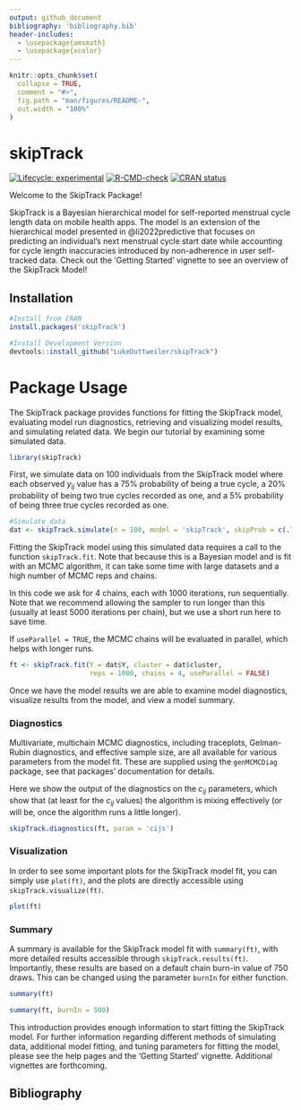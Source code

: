 ```yaml
---
output: github_document
bibliography: 'bibliography.bib'
header-includes: 
  - \usepackage{amsmath}
  - \usepackage{xcolor}
---
```


<!-- README.md is generated from README.Rmd. Please edit that file -->

```r
knitr::opts_chunk$set(
  collapse = TRUE,
  comment = "#>",
  fig.path = "man/figures/README-",
  out.width = "100%"
)
```

# skipTrack

<!-- badges: start -->
[![Lifecycle: experimental](https://img.shields.io/badge/lifecycle-experimental-orange.svg)](https://lifecycle.r-lib.org/articles/stages.html#experimental)
[![R-CMD-check](https://github.com/LukeDuttweiler/skipTrack/actions/workflows/R-CMD-check.yaml/badge.svg)](https://github.com/LukeDuttweiler/skipTrack/actions/workflows/R-CMD-check.yaml)
[![CRAN status](https://www.r-pkg.org/badges/version/skipTrack)](https://CRAN.R-project.org/package=skipTrack)
<!-- badges: end -->

Welcome to the SkipTrack Package! 

SkipTrack is a Bayesian hierarchical model for self-reported menstrual cycle length data on mobile health apps. The model is an extension of the hierarchical model presented in @li2022predictive that focuses on predicting an individual's next menstrual cycle start date while accounting for cycle length inaccuracies introduced by non-adherence in user self-tracked data. Check out the 'Getting Started' vignette to see an overview of the SkipTrack Model!

## Installation

``` r
#Install from CRAN
install.packages('skipTrack')

#Install Development Version
devtools::install_github("LukeDuttweiler/skipTrack")
```

# Package Usage

The SkipTrack package provides functions for fitting the SkipTrack model, evaluating model run diagnostics, retrieving and visualizing model results, and simulating related data. We begin our tutorial by examining some simulated data. 

```r
library(skipTrack)
```

First, we simulate data on 100 individuals from the SkipTrack model where each observed $y_{ij}$ value has a 75% probability of being a true cycle, a 20% probability of being two true cycles recorded as one, and a 5% probability of being three true cycles recorded as one. 

```r
#Simulate data
dat <- skipTrack.simulate(n = 100, model = 'skipTrack', skipProb = c(.75, .2, .05))
```

Fitting the SkipTrack model using this simulated data requires a call to the function `skipTrack.fit`. Note that because this is a Bayesian model and is fit with an MCMC algorithm, it can take some time with large datasets and a high number of MCMC reps and chains. 

In this code we ask for 4 chains, each with 1000 iterations, run sequentially. Note that we recommend allowing the sampler to run longer than this (usually at least 5000 iterations per chain), but we use a short run here to save time.

If `useParallel = TRUE`, the MCMC chains will be evaluated in parallel, which helps with longer runs.

```r
ft <- skipTrack.fit(Y = dat$Y, cluster = dat$cluster,
                    reps = 1000, chains = 4, useParallel = FALSE)
```

Once we have the model results we are able to examine model diagnostics, visualize results from the model, and view a model summary. 

### Diagnostics

Multivariate, multichain MCMC diagnostics, including traceplots, Gelman-Rubin diagnostics, and effective sample size, are all available for various parameters from the model fit. These are supplied using the `genMCMCDiag` package, see that packages' documentation for details.

Here we show the output of the diagnostics on the $c_{ij}$ parameters, which show that (at least for the $c_{ij}$ values) the algorithm is mixing effectively (or will be, once the algorithm runs a little longer).

```r
skipTrack.diagnostics(ft, param = 'cijs')
```

### Visualization

In order to see some important plots for the SkipTrack model fit, you can simply use `plot(ft)`, and the plots are directly accessible using `skipTrack.visualize(ft)`.

```r
plot(ft)
```

### Summary

A summary is available for the SkipTrack model fit with `summary(ft)`, with more detailed results accessible through `skipTrack.results(ft)`. Importantly, these results are based on a default chain burn-in value of 750 draws. This can be changed using the parameter `burnIn` for either function.

```r
summary(ft)

summary(ft, burnIn = 500)
```

This introduction provides enough information to start fitting the SkipTrack model. For further information regarding different methods of simulating data, additional model fitting, and tuning parameters for fitting the model, please see the help pages and the 'Getting Started' vignette. Additional vignettes are forthcoming.

\newpage

## Bibliography

